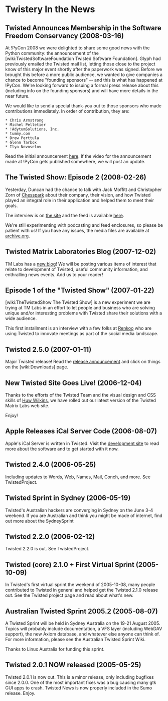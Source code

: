 = Twistery In the News =

== Twisted Announces Membership in the Software Freedom Conservancy (2008-03-16) ==

At !PyCon 2008 we were delighted to share some good news with the Python community: the announcement of the [wiki:TwistedSoftwareFoundation Twisted Software Foundation]. Glyph had previously emailed the Twisted mail list, letting those close to the project know of this major event shortly after the paperwork was signed. Before we brought this before a more public audience, we wanted to give companies a chance to become "founding sponsors" -- and this is what has happened at !PyCon. We're looking forward to issuing a formal press release about this (including info on the founding sponsors) and will have more details in the near future.

We would like to send a special thank-you out to those sponsors who made contributions immediately. In order of contribution, they are:
 * Chris Armstrong
 * Michel Pelletier
 * !AdytumSolutions, Inc.
 * tummy.com
 * Drew Perttula
 * Glenn Tarbox
 * Ilya Novoselov

Read the initial announcement [http://twistedmatrix.com/pipermail/twisted-python/2008-February/016740.html here]. If the video for the announcement made at !PyCon gets published somewhere, we will post an update.

== The Twisted Show: Episode 2 (2008-02-26) ==

Yesterday, Duncan had the chance to talk with Jack Moffitt and Christopher Zorn of [http://www.chesspark.com/ Chesspark] about their company, their vision, and how Twisted played an integral role in their application and helped them to meet their goals.

The interview is on [http://twistedmatrix.com/trac/wiki/InterviewChesspark200802 the site] and the feed is available [http://feeds.feedburner.com/TheTwistedShow here].

We're still experimenting with podcasting and feed enclosures, so please be patient with us! If you have any issues, the media files are available at [http://www.archive.org/details/TwistedMatrixLabsInterviewWithChesspark archive.org].


== Twisted Matrix Laboratories Blog (2007-12-02) ==

TM Labs has a [http://labs.twistedmatrix.com new blog]! We will be posting various items of interest that relate to development of Twisted, useful community information, and enthralling news events. Add us to your reader!

== Episode 1 of the "Twisted Show" (2007-01-22) ==

[wiki:TheTwistedShow The Twisted Show] is a new experiment we are trying at TM Labs in an effort to let people and business who are solving unique and/or interesting problems with Twisted share their solutions with a wide audience.

This first installment is an interview with a few folks at [http://renkoo.com/ Renkoo] who are using Twisted to innovate meetings as part of the social media landscape.

== Twisted 2.5.0 (2007-01-11) ==

Major Twisted release! Read the [http://twistedmatrix.com/pipermail/twisted-python/2007-January/014589.html release announcement] and click on things on the [wiki:Downloads] page.

== New Twisted Site Goes Live! (2006-12-04) ==

Thanks to the efforts of the Twisted Team and the visual design and CSS skills of [http://huw.ugbox.net/blog/home.php Huw Wilkins], we have rolled out our latest version of the Twisted Matrix Labs web site.

Enjoy!

== Apple Releases iCal Server Code (2006-08-07) ==

Apple's iCal Server is written in Twisted. Visit the [http://trac.macosforge.org/projects/calendarserver development site] to read more about the software and to get started with it now.

== Twisted 2.4.0 (2006-05-25) ==

Including updates to Words, Web, Names, Mail, Conch, and more.  See TwistedProject.

== Twisted Sprint in Sydney  (2006-05-19) ==

Twisted's Australian hackers are converging in Sydney on the June 3-4 weekend.  If you are Australian and think you might be made of internet, find out more about the SydneySprint

== Twisted 2.2.0 (2006-02-12) ==

Twisted 2.2.0 is out. See TwistedProject.

== Twisted (core) 2.1.0 + First Virtual Sprint (2005-10-09) ==

In Twisted's first virtual sprint the weekend of 2005-10-08, many people contributed to Twisted in general and helped get the Twisted 2.1.0 release out. See the Twisted project page and read about what's new.

== Australian Twisted Sprint 2005.2 (2005-08-07) ==

A Twisted Sprint will be held in Sydney Australia on the 19-21 August 2005. Topics will probably include documentation, a VFS layer (including WebDAV support), the new Axiom database, and whatever else anyone can think of. For more information, please see the Australian Twisted Sprint Wiki.

Thanks to Linux Australia for funding this sprint.

== Twisted 2.0.1 NOW released (2005-05-25) ==

Twisted 2.0.1 is now out. This is a minor release, only including bugfixes since 2.0.0. One of the most important fixes was a bug causing many gtk GUI apps to crash. Twisted News is now properly included in the Sumo release. Enjoy. 
